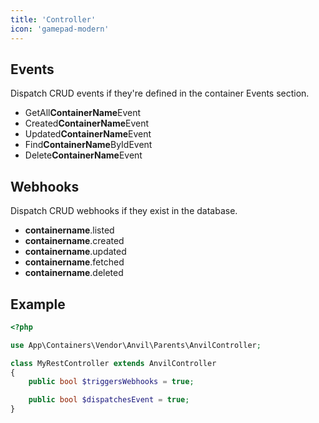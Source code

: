 ```yaml
---
title: 'Controller'
icon: 'gamepad-modern'
---
```


## Events

Dispatch CRUD events if they're defined in the container Events section.
- GetAll**ContainerName**Event
- Created**ContainerName**Event
- Updated**ContainerName**Event
- Find**ContainerName**ByIdEvent
- Delete**ContainerName**Event

## Webhooks

Dispatch CRUD webhooks if they exist in the database.
- **containername**.listed
- **containername**.created
- **containername**.updated
- **containername**.fetched
- **containername**.deleted

## Example

```php
<?php

use App\Containers\Vendor\Anvil\Parents\AnvilController;

class MyRestController extends AnvilController
{
    public bool $triggersWebhooks = true;

    public bool $dispatchesEvent = true;
}
```